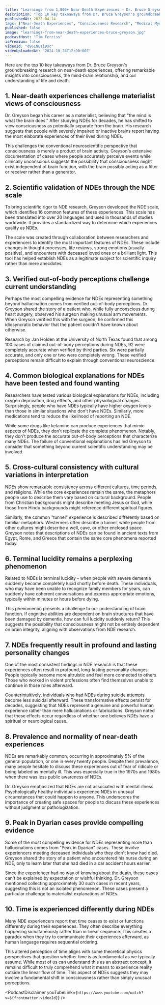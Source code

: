 ```yaml
---
title: "Learnings from 1,000+ Near-Death Experiences — Dr. Bruce Greyson, University of Virginia"
description: "Top 10 key takeaways from Dr. Bruce Greyson's groundbreaking research on near-death experiences, offering remarkable insights into consciousness, the mind-brain relationship, and our understanding of life and death."
publishedAt: 2025-04-14
tags: ["Near-Death Experiences", "Consciousness Research", "Medical Mysteries"]
published: false
image: "learnings-from-near-death-experiences-bruce-greyson.jpg"
podcastHost: "Tim Ferriss"
isPremium: false
videoId: "o96LNLaiDsc"
videoUploadedAt: "2024-10-24T12:00:00Z"
---
```



<PodcastSummaryPageLayout frontmatter={frontmatter}>

Here are the top 10 key takeaways from Dr. Bruce Greyson's groundbreaking research on near-death experiences, offering remarkable insights into consciousness, the mind-brain relationship, and our understanding of life and death.

## 1. Near-death experiences challenge materialist views of consciousness

Dr. Greyson began his career as a materialist, believing that "the mind is what the brain does." After studying NDEs for decades, he has shifted to view consciousness as potentially separate from the brain. His research suggests that people with severely impaired or inactive brains report having the most elaborate experiences of their lives during NDEs.

This challenges the conventional neuroscientific perspective that consciousness is merely a product of brain activity. Greyson's extensive documentation of cases where people accurately perceive events while clinically unconscious suggests the possibility that consciousness might exist independent of brain function, with the brain possibly acting as a filter or receiver rather than a generator.

## 2. Scientific validation of NDEs through the NDE scale

To bring scientific rigor to NDE research, Greyson developed the NDE scale, which identifies 16 common features of these experiences. This scale has been translated into over 20 languages and used in thousands of studies worldwide. It provides a standardized way to determine which experiences qualify as NDEs.

The scale was created through collaboration between researchers and experiencers to identify the most important features of NDEs. These include changes in thought processes, life reviews, strong emotions (usually positive), and encounters with deceased loved ones or a brilliant light. This tool has helped establish NDEs as a legitimate subject for scientific inquiry rather than mere anecdotes.

## 3. Verified out-of-body perceptions challenge current understanding

Perhaps the most compelling evidence for NDEs representing something beyond hallucination comes from verified out-of-body perceptions. Dr. Greyson shared the story of a patient who, while fully unconscious during heart surgery, observed his surgeon making unusual arm movements. When Greyson verified this with the surgeon, he confirmed this idiosyncratic behavior that the patient couldn't have known about otherwise.

Research by Jan Holden at the University of North Texas found that among 100 cases of claimed out-of-body perceptions during NDEs, 92 were completely accurate when verified by third parties. Six were partially accurate, and only one or two were completely wrong. These verified perceptions remain difficult to explain through conventional neuroscience.

## 4. Common biological explanations for NDEs have been tested and found wanting

Researchers have tested various biological explanations for NDEs, including oxygen deprivation, drug effects, and other physiological changes. Surprisingly, people who have NDEs typically have higher oxygen levels than those in similar situations who don't have NDEs. Similarly, more medications tend to reduce the likelihood of reporting an NDE.

While some drugs like ketamine can produce experiences that mimic aspects of NDEs, they don't replicate the complete phenomenon. Notably, they don't produce the accurate out-of-body perceptions that characterize many NDEs. The failure of conventional explanations has led Greyson to consider that something beyond current scientific understanding may be involved.

## 5. Cross-cultural consistency with cultural variations in interpretation

NDEs show remarkable consistency across different cultures, time periods, and religions. While the core experiences remain the same, the metaphors people use to describe them vary based on cultural background. People from Christian backgrounds might describe meeting Jesus or God, while those from Hindu backgrounds might reference different spiritual figures.

Similarly, the common "tunnel" experience is described differently based on familiar metaphors. Westerners often describe a tunnel, while people from other cultures might describe a well, cave, or other enclosed space. Greyson notes that descriptions of NDEs can be found in ancient texts from Egypt, Rome, and Greece that contain the same core phenomena reported today.

## 6. Terminal lucidity remains a perplexing phenomenon

Related to NDEs is terminal lucidity - when people with severe dementia suddenly become completely lucid shortly before death. These individuals, who may have been unable to recognize family members for years, can suddenly have coherent conversations and express appropriate emotions, typically within minutes or hours before dying.

This phenomenon presents a challenge to our understanding of brain function. If cognitive abilities are dependent on brain structures that have been damaged by dementia, how can full lucidity suddenly return? This suggests the possibility that consciousness might not be entirely dependent on brain integrity, aligning with observations from NDE research.

## 7. NDEs frequently result in profound and lasting personality changes

One of the most consistent findings in NDE research is that these experiences often result in profound, long-lasting personality changes. People typically become more altruistic and feel more connected to others. Those who worked in violent professions often find themselves unable to continue in those roles afterward.

Counterintuitively, individuals who had NDEs during suicide attempts become less suicidal afterward. These transformative effects persist for decades, suggesting that NDEs represent a genuine and powerful human experience rather than mere hallucinations or fabrications. Greyson noted that these effects occur regardless of whether one believes NDEs have a spiritual or neurological cause.

## 8. Prevalence and normality of near-death experiences

NDEs are remarkably common, occurring in approximately 5% of the general population, or one in every twenty people. Despite their prevalence, many people hesitate to discuss these experiences out of fear of ridicule or being labeled as mentally ill. This was especially true in the 1970s and 1980s when there was less public awareness of NDEs.

Dr. Greyson emphasized that NDEs are not associated with mental illness. Psychologically healthy individuals experience NDEs in unusual circumstances that could happen to anyone. This underscores the importance of creating safe spaces for people to discuss these experiences without judgment or pathologization.

## 9. Peak in Dyarian cases provide compelling evidence

Some of the most compelling evidence for NDEs representing more than hallucinations comes from "Peak in Dyarian" cases. These involve experiencers meeting deceased individuals who they didn't know had died. Greyson shared the story of a patient who encountered his nurse during an NDE, only to learn later that she had died in a car accident hours earlier.

Since the experiencer had no way of knowing about the death, these cases can't be explained by expectation or wishful thinking. Dr. Greyson mentioned collecting approximately 30 such cases in recent years, suggesting this is not an isolated phenomenon. These cases present a particular challenge to materialist explanations of NDEs.

## 10. Time is experienced differently during NDEs

Many NDE experiencers report that time ceases to exist or functions differently during their experiences. They often describe everything happening simultaneously rather than in linear sequence. This creates a paradox when they try to communicate their experiences afterward, as human language requires sequential ordering.

This altered perception of time aligns with some theoretical physics perspectives that question whether time is as fundamental as we typically assume. While most of us can understand this as an abstract concept, it remains difficult to truly comprehend what it means to experience reality outside the linear flow of time. This aspect of NDEs suggests they may involve a fundamental shift in consciousness rather than simply unusual perceptions.

<PodcastDisclaimer
  youTubeLink={`https://www.youtube.com/watch?v=${frontmatter.videoId}`}
/>

</PodcastSummaryPageLayout>
